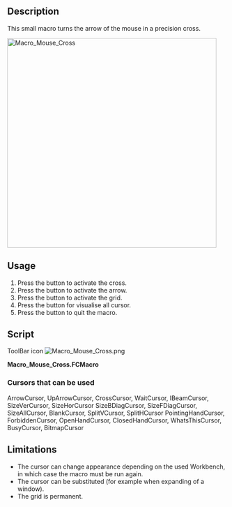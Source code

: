 <languages/>
<translate>

<!--T:1-->
{{Macro
|Name=Macro_Mouse_Cross
|Icon=Macro_Mouse_Cross.png
|Description=This macro turns the arrow of the mouse in a precision cross.
|Shortcut=C, A, G, X, Q
|Author=Mario52
|Version=0.05
|Date=2020-08-06
|FCVersion=0.18 and more
|Download=[https://wiki.freecad.org/images/f/ff/Macro_Mouse_Cross.png ToolBar Icon]
}}

==Description== <!--T:9-->

<!--T:2-->
This small macro turns the arrow of the mouse in a precision cross.

<!--T:3-->
[[Image:Macro_Mouse_Cross_00.png|480px|Macro_Mouse_Cross]]
{{Caption|Small example of using the class '''ViewObserver()''' and the use of the keyboard with '''[[Code_snippets#Observing_mouse_events_in_the_3D_viewer_via_Python|SoKeyboardEvent]]'''}}

==Usage== <!--T:10-->

<!--T:4-->
# Press the {{KEY|C}} button to activate the cross.
# Press the {{KEY|A}} button to activate the arrow.
# Press the {{KEY|G}} button to activate the grid.
# Press the {{KEY|X}} button for visualise all cursor.
# Press the {{KEY|Q}} button to quit the macro.

==Script== <!--T:5-->

<!--T:11-->
ToolBar icon [[Image:Macro_Mouse_Cross.png]]

</translate>
'''Macro_Mouse_Cross.FCMacro'''

{{MacroCode|code=

# -*- coding: utf-8 -*-
# mouse cursor to Cross or Arrow + Grig 
# ver 0.2 08/08/2014  PyQt4 and PySide
# ver 0.4 07/06/2019 compatible Python 3.
# ver 0.5 06/08/2020 PySide2 and add image in macro
#
__title__   = "Macro_Mouse_Cross"
__author__  = "Mario52"
__wiki__    = "https://www.freecadweb.org/wiki/Macro_Mouse_Cross"
__url__     = "https://www.freecadweb.org/"
__version__ = "0.05"
__date__    = "06/08/2020"

import PySide2
from PySide2 import QtWidgets, QtCore, QtGui
from PySide2.QtGui import QColor, QPixmap, QImage, QPainter, QCursor
from PySide2.QtCore import Qt,QUrl
from PySide2.QtWidgets import QApplication
from pivy import coin

FCCursor24x24_Icon = [
"24 24 9 1",
" 	c None",
".	c #3A0202",
"+	c #0E1245",
"@	c #640A0A",
"#	c #B10A0B",
"$	c #2A3E71",
"%	c #DF1F20",
"&	c #49699A",
"*	c #638EC0",
"..............          ",
".%%%%%%%%%%%%.          ",
".%%%%%%%%%%%%.          ",
".%%%%%%%%%%%%.          ",
".%%%%%%%%%%%%.          ",
".%%%%.........          ",
".%%%%.       ++++       ",
".%%%%.       +**+       ",
".%%%%.   +++ +**+ +++   ",
".%%%%.....**+****+**+   ",
".%%%%%%%%.**********+   ",
".%%%%%%%%.+********+    ",
".%%%%%%%%.***++++***+   ",
".%%%%%....**++  ++**+++ ",
".%%%%..+****+    +****+ ",
".%%%%. +****+    +****+ ",
".%%%%. +++**++  ++**+++ ",
".%%%%.   +***++++***+   ",
".%%%%.    +********+    ",
".%%%%.   +**********+   ",
".%%%%.   +**+****+**+   ",
".%%%%.   +++ +**+ +++   ",
".%%%%.       +**+       ",
"......       ++++       "
]

global xx ;xx = -1

#################### create document if not exist #######################
doc = FreeCAD.ActiveDocument                                         ####
if doc == None:                                                      ####
    doc = FreeCAD.newDocument()                                      ####
#########################################################################
class ViewObserver:
   def logPosition(self, info):
       global xx
       self.pos = info["Key"]
       if (self.pos.upper() == "Q"):
           QtWidgets.QApplication.setOverrideCursor(QtGui.QCursor(QtCore.Qt.ArrowCursor))
           v.removeEventCallback("SoKeyboardEvent",c)
           FreeCAD.Console.PrintMessage("End Macro_Mouse_Cross"+"\n")
       if (self.pos.upper() == "C"):
           # change the cursor cross ( + )
           QtWidgets.QApplication.setOverrideCursor(QtGui.QCursor(QtCore.Qt.CrossCursor))
       elif (self.pos.upper() == "A"):
           # change the cursor in Arrow
           QtWidgets.QApplication.setOverrideCursor(QtGui.QCursor(QtCore.Qt.ArrowCursor))
       elif (self.pos.upper() == "X") and (info["State"] == "DOWN"):
           # change the cursor and visualise all model 
           xx += 1
           if xx == 0:
               QtWidgets.QApplication.setOverrideCursor(QtGui.QCursor(QtCore.Qt.ArrowCursor))
               FreeCAD.Console.PrintMessage(str(xx)+" : ArrowCursor"+"\n")
           if xx == 1:
               QtWidgets.QApplication.setOverrideCursor(QtGui.QCursor(QtCore.Qt.UpArrowCursor))
               FreeCAD.Console.PrintMessage(str(xx)+" : UpArrowCursor"+"\n")
           if xx == 2:
               QtWidgets.QApplication.setOverrideCursor(QtGui.QCursor(QtCore.Qt.CrossCursor))
               FreeCAD.Console.PrintMessage(str(xx)+" : CrossCursor"+"\n")
           if xx == 3:
               QtWidgets.QApplication.setOverrideCursor(QtGui.QCursor(QtCore.Qt.WaitCursor))
               FreeCAD.Console.PrintMessage(str(xx)+" : WaitCursor"+"\n")
           if xx == 4:
               QtWidgets.QApplication.setOverrideCursor(QtGui.QCursor(QtCore.Qt.IBeamCursor))
               FreeCAD.Console.PrintMessage(str(xx)+" : IBeamCursor"+"\n")
           if xx == 5:
               QtWidgets.QApplication.setOverrideCursor(QtGui.QCursor(QtCore.Qt.SizeVerCursor))
               FreeCAD.Console.PrintMessage(str(xx)+" : SizeVerCursor"+"\n")
           if xx == 6:
               QtWidgets.QApplication.setOverrideCursor(QtGui.QCursor(QtCore.Qt.SizeHorCursor))
               FreeCAD.Console.PrintMessage(str(xx)+" : SizeHorCursor"+"\n")
           if xx == 7:
               QtWidgets.QApplication.setOverrideCursor(QtGui.QCursor(QtCore.Qt.SizeBDiagCursor))
               FreeCAD.Console.PrintMessage(str(xx)+" : SizeBDiagCursor"+"\n")
           if xx == 8:
               QtWidgets.QApplication.setOverrideCursor(QtGui.QCursor(QtCore.Qt.SizeFDiagCursor))
               FreeCAD.Console.PrintMessage(str(xx)+" : SizeFDiagCursor"+"\n")
           if xx == 9:
               QtWidgets.QApplication.setOverrideCursor(QtGui.QCursor(QtCore.Qt.SizeAllCursor))
               FreeCAD.Console.PrintMessage(str(xx)+" : SizeAllCursor"+"\n")
           if xx == 10:
               QtWidgets.QApplication.setOverrideCursor(QtGui.QCursor(QtCore.Qt.BlankCursor))
               FreeCAD.Console.PrintMessage(str(xx)+" : BlankCursor"+"\n")
           if xx == 11:
               QtWidgets.QApplication.setOverrideCursor(QtGui.QCursor(QtCore.Qt.SplitVCursor))
               FreeCAD.Console.PrintMessage(str(xx)+" : SplitVCursor"+"\n")
           if xx == 12:
               QtWidgets.QApplication.setOverrideCursor(QtGui.QCursor(QtCore.Qt.SplitHCursor))
               FreeCAD.Console.PrintMessage(str(xx)+" : SplitHCursor"+"\n")
           if xx == 13:
               QtWidgets.QApplication.setOverrideCursor(QtGui.QCursor(QtCore.Qt.PointingHandCursor))
               FreeCAD.Console.PrintMessage(str(xx)+" : PointingHandCursor"+"\n")
           if xx == 14:
               QtWidgets.QApplication.setOverrideCursor(QtGui.QCursor(QtCore.Qt.ForbiddenCursor))
               FreeCAD.Console.PrintMessage(str(xx)+" : ForbiddenCursor"+"\n")
           if xx == 15:
               QtWidgets.QApplication.setOverrideCursor(QtGui.QCursor(QtCore.Qt.OpenHandCursor))
               FreeCAD.Console.PrintMessage(str(xx)+" : OpenHandCursor"+"\n")
           if xx == 16:
               QtWidgets.QApplication.setOverrideCursor(QtGui.QCursor(QtCore.Qt.ClosedHandCursor))
               FreeCAD.Console.PrintMessage(str(xx)+" : ClosedHandCursor"+"\n")
           if xx == 17:
               QtWidgets.QApplication.setOverrideCursor(QtGui.QCursor(QtCore.Qt.WhatsThisCursor))
               FreeCAD.Console.PrintMessage(str(xx)+" : WhatsThisCursor"+"\n")
           if xx == 18:
               QtWidgets.QApplication.setOverrideCursor(QtGui.QCursor(QtCore.Qt.BusyCursor))
               FreeCAD.Console.PrintMessage(str(xx)+" : BusyCursor"+"\n")
           if xx == 19:
               QtWidgets.QApplication.setOverrideCursor(QtGui.QCursor(QPixmap(FCCursor24x24_Icon))) # image include in macro
               #QtWidgets.QApplication.setOverrideCursor(QtGui.QCursor(QPixmap("C:/completePath/image.png"))) # image to disk
               FreeCAD.Console.PrintMessage(str(xx)+" : FCCursor24x24_Icon"+"\n")
               xx = -1
       elif (self.pos.upper() == "G"):
           # "wmayer" http://forum.freecadweb.org/viewtopic.php?f=3&t=1065&hilit=cross#p8818
           # Create Grida
           grid=coin.SoType.fromName("SoDrawingGrid").createInstance()
           Gui.ActiveDocument.ActiveView.getSceneGraph().addChild(grid)

xx = -1 

try:
    v=Gui.activeDocument().activeView()
    o = ViewObserver()
    c = v.addEventCallback("SoKeyboardEvent",o.logPosition)
    App.Console.PrintMessage("Type Key C to Cross"+"\n")
    App.Console.PrintMessage("Type Key A to Arrow"+"\n")
    App.Console.PrintMessage("Type Key X to Visualise all cursor"+"\n")
    App.Console.PrintMessage("Type Key G to Grid (not editable)"+"\n")
    App.Console.PrintMessage("Type Key Q to Quit"+"\n")
except Exception:
    FreeCAD.Console.PrintError("\n"+"Not document open"+"\n")

}}
<translate>

===Cursors that can be used=== <!--T:6-->

</translate>
ArrowCursor, UpArrowCursor, CrossCursor, WaitCursor, IBeamCursor, SizeVerCursor, SizeHorCursor
SizeBDiagCursor, SizeFDiagCursor, SizeAllCursor, BlankCursor, SplitVCursor, SplitHCursor
PointingHandCursor, ForbiddenCursor, OpenHandCursor, ClosedHandCursor, WhatsThisCursor, BusyCursor, BitmapCursor
<translate>

==Limitations== <!--T:12-->

<!--T:7-->
* The cursor can change appearance depending on the used Workbench, in which case the macro must be run again.
* The cursor can be substituted (for example when expanding of a window).
* The grid is permanent.


</translate>